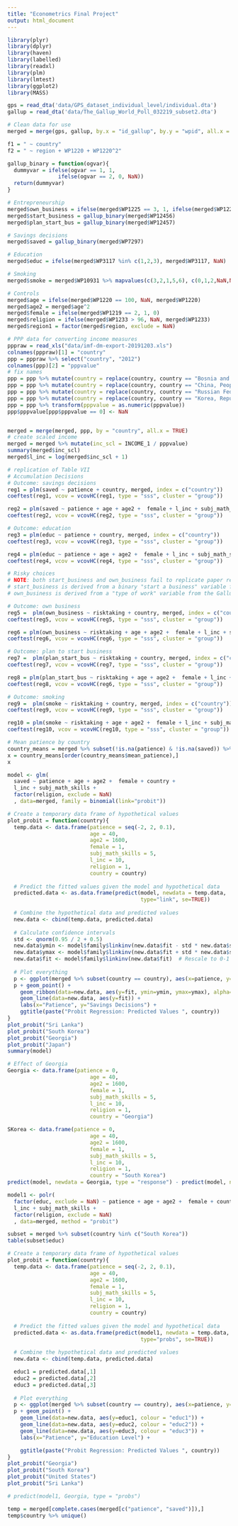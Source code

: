 ```yaml
---
title: "Econometrics Final Project"
output: html_document
---
```

```r
library(plyr)
library(dplyr)
library(haven)
library(labelled)
library(readxl)
library(plm)
library(lmtest)
library(ggplot2)
library(MASS)
```

```r
gps = read_dta('data/GPS_dataset_individual_level/individual.dta')
gallup = read_dta('data/The_Gallup_World_Poll_032219_subset2.dta')
```

```r
# Clean data for use
merged = merge(gps, gallup, by.x = "id_gallup", by.y = "wpid", all.x = TRUE)

f1 = " ~ country"
f2 = " ~ region + WP1220 + WP1220^2"

gallup_binary = function(ogvar){
  dummyvar = ifelse(ogvar == 1, 1,
                ifelse(ogvar == 2, 0, NaN))
  return(dummyvar)
}

# Entrepreneurship
merged$own_business = ifelse(merged$WP1225 == 3, 1, ifelse(merged$WP1225 < 13, 0, NaN))
merged$start_business = gallup_binary(merged$WP12456)
merged$plan_start_bus = gallup_binary(merged$WP12457)

# Savings decisions
merged$saved = gallup_binary(merged$WP7297)

# Education
merged$educ = ifelse(merged$WP3117 %in% c(1,2,3), merged$WP3117, NaN)

# Smoking
merged$smoke = merged$WP10931 %>% mapvalues(c(3,2,1,5,6), c(0,1,2,NaN,NaN))

# Controls
merged$age = ifelse(merged$WP1220 == 100, NaN, merged$WP1220)
merged$age2 = merged$age^2
merged$female = ifelse(merged$WP1219 == 2, 1, 0)
merged$religion = ifelse(merged$WP1233 > 96, NaN, merged$WP1233)
merged$region1 = factor(merged$region, exclude = NaN)

# PPP data for converting income measures
pppraw = read_xls("data/imf-dm-export-20191203.xls")
colnames(pppraw)[1] = "country"
ppp = pppraw %>% select("country", "2012")
colnames(ppp)[2] = "pppvalue"
# fix names
ppp = ppp %>% mutate(country = replace(country, country == "Bosnia and Herzegovina", "Bosnia Herzegovina"))
ppp = ppp %>% mutate(country = replace(country, country == "China, People's Republic of", "China"))
ppp = ppp %>% mutate(country = replace(country, country == "Russian Federation", "Russia"))
ppp = ppp %>% mutate(country = replace(country, country == "Korea, Republic of", "South Korea"))
ppp = ppp %>% transform(pppvalue = as.numeric(pppvalue))
ppp$pppvalue[ppp$pppvalue == 0] <- NaN


merged = merge(merged, ppp, by = "country", all.x = TRUE)
# create scaled income
merged = merged %>% mutate(inc_scl = INCOME_1 / pppvalue)
summary(merged$inc_scl)
merged$l_inc = log(merged$inc_scl + 1)
```


```r
# replication of Table VII
# Accumulation Decisions
# Outcome: savings decisions
reg1 = plm(saved ~ patience + country, merged, index = c("country"))
coeftest(reg1, vcov = vcovHC(reg1, type = "sss", cluster = "group"))

reg2 = plm(saved ~ patience + age + age2 +  female + l_inc + subj_math_skills + factor(religion, exclude = NaN) + region, data = merged, index = c("country"))
coeftest(reg2, vcov = vcovHC(reg2, type = "sss", cluster = "group"))

# Outcome: education
reg3 = plm(educ ~ patience + country, merged, index = c("country"))
coeftest(reg3, vcov = vcovHC(reg3, type = "sss", cluster = "group"))

reg4 = plm(educ ~ patience + age + age2 +  female + l_inc + subj_math_skills + factor(religion, exclude = NaN) + region, data = merged, index = c("country"))
coeftest(reg4, vcov = vcovHC(reg4, type = "sss", cluster = "group"))

# Risky choices
# NOTE: both start_business and own_business fail to replicate paper results exactly
# start_business is derived from a binary "start a business" variable from the Gallup data
# own_business is derived from a "type of work" variable from the Gallup data

# Outcome: own business
reg5 =  plm(own_business ~ risktaking + country, merged, index = c("country"))
coeftest(reg5, vcov = vcovHC(reg5, type = "sss", cluster = "group"))

reg6 = plm(own_business ~ risktaking + age + age2 +  female + l_inc + subj_math_skills + factor(religion, exclude = NaN) + region, data = merged, index = c("country"))
coeftest(reg6, vcov = vcovHC(reg6, type = "sss", cluster = "group"))

# Outcome: plan to start business
reg7 =  plm(plan_start_bus ~ risktaking + country, merged, index = c("country"))
coeftest(reg7, vcov = vcovHC(reg7, type = "sss", cluster = "group"))

reg8 = plm(plan_start_bus ~ risktaking + age + age2 +  female + l_inc + subj_math_skills + factor(religion, exclude = NaN) + region, data = merged, index = c("country"))
coeftest(reg8, vcov = vcovHC(reg6, type = "sss", cluster = "group"))

# Outcome: smoking
reg9 =  plm(smoke ~ risktaking + country, merged, index = c("country"))
coeftest(reg9, vcov = vcovHC(reg9, type = "sss", cluster = "group"))

reg10 = plm(smoke ~ risktaking + age + age2 +  female + l_inc + subj_math_skills + factor(religion, exclude = NaN) + region, data = merged, index = c("country"))
coeftest(reg10, vcov = vcovHC(reg10, type = "sss", cluster = "group"))
```

```r
# Mean patience by country
country_means = merged %>% subset(!is.na(patience) & !is.na(saved)) %>% group_by(country) %>% summarise(mean_patience = mean(patience), mean_saving = mean(saved))
x = country_means[order(country_means$mean_patience),]
x
```

```r
model <- glm(
  saved ~ patience + age + age2 +  female + country +
  l_inc + subj_math_skills + 
  factor(religion, exclude = NaN)
  , data=merged, family = binomial(link="probit"))

```



```r
# Create a temporary data frame of hypothetical values
plot_probit = function(country){  
  temp.data <- data.frame(patience = seq(-2, 2, 0.1), 
                          age = 40,
                          age2 = 1600,
                          female = 1,
                          subj_math_skills = 5,
                          l_inc = 10,
                          religion = 1,
                          country = country)
  
  # Predict the fitted values given the model and hypothetical data
  predicted.data <- as.data.frame(predict(model, newdata = temp.data, 
                                          type="link", se=TRUE))
  
  # Combine the hypothetical data and predicted values
  new.data <- cbind(temp.data, predicted.data)
  
  # Calculate confidence intervals
  std <- qnorm(0.95 / 2 + 0.5)
  new.data$ymin <- model$family$linkinv(new.data$fit - std * new.data$se)
  new.data$ymax <- model$family$linkinv(new.data$fit + std * new.data$se)
  new.data$fit <- model$family$linkinv(new.data$fit)  # Rescale to 0-1
  
  # Plot everything
  p <- ggplot(merged %>% subset(country == country), aes(x=patience, y=saved)) 
  p + geom_point() + 
    geom_ribbon(data=new.data, aes(y=fit, ymin=ymin, ymax=ymax), alpha=0.5) + 
    geom_line(data=new.data, aes(y=fit)) + 
    labs(x="Patience", y="Savings Decisions") +
    ggtitle(paste("Probit Regression: Predicted Values ", country))
} 
plot_probit("Sri Lanka")
plot_probit("South Korea")
plot_probit("Georgia")
plot_probit("Japan")
summary(model)

```
```r
# Effect of Georgia
Georgia <- data.frame(patience = 0, 
                          age = 40,
                          age2 = 1600,
                          female = 1,
                          subj_math_skills = 5,
                          l_inc = 10,
                          religion = 1,
                          country = "Georgia")

SKorea <- data.frame(patience = 0, 
                          age = 40,
                          age2 = 1600,
                          female = 1,
                          subj_math_skills = 5,
                          l_inc = 10,
                          religion = 1,
                          country = "South Korea")
predict(model, newdata = Georgia, type = "response") - predict(model, newdata = SKorea, type = "response")
```


```r
model1 <- polr(
  factor(educ, exclude = NaN) ~ patience + age + age2 +  female + country + patience * country +
  l_inc + subj_math_skills + 
  factor(religion, exclude = NaN)
  , data=merged, method = "probit")

```

```r
subset = merged %>% subset(country %in% c("South Korea"))
table(subset$educ)
```


```r
# Create a temporary data frame of hypothetical values
plot_probit = function(country){  
  temp.data <- data.frame(patience = seq(-2, 2, 0.1), 
                          age = 40,
                          age2 = 1600,
                          female = 1,
                          subj_math_skills = 5,
                          l_inc = 10,
                          religion = 1,
                          country = country)
  
  # Predict the fitted values given the model and hypothetical data
  predicted.data <- as.data.frame(predict(model1, newdata = temp.data, 
                                          type="probs", se=TRUE))
  
  # Combine the hypothetical data and predicted values
  new.data <- cbind(temp.data, predicted.data)

  educ1 = predicted.data[,1]
  educ2 = predicted.data[,2]
  educ3 = predicted.data[,3]
  
  # Plot everything
  p <- ggplot(merged %>% subset(country == country), aes(x=patience, y=saved)) 
  p + geom_point() +  
    geom_line(data=new.data, aes(y=educ1, colour = "educ1")) + 
    geom_line(data=new.data, aes(y=educ2, colour = "educ2")) +
    geom_line(data=new.data, aes(y=educ3, colour = "educ3")) +
    labs(x="Patience", y="Education Level") +

    ggtitle(paste("Probit Regression: Predicted Values ", country))
} 
plot_probit("Georgia")
plot_probit("South Korea")
plot_probit("United States")
plot_probit("Sri Lanka")

# predict(model1, Georgia, type = "probs")
```

```r
temp = merged[complete.cases(merged[c("patience", "saved")]),]
temp$country %>% unique()
```

